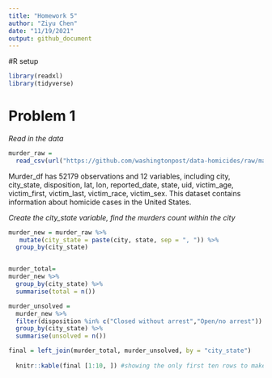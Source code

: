 ```yaml
---
title: "Homework 5"
author: "Ziyu Chen"
date: "11/19/2021"
output: github_document
---
```

#R setup
```r
library(readxl)
library(tidyverse)
```


# Problem 1

_Read in the data_
```r
murder_raw = 
  read_csv(url("https://github.com/washingtonpost/data-homicides/raw/master/homicide-data.csv")) 
```

Murder_df has 52179 observations and 12 variables, including city, city_state, disposition, lat, lon, reported_date, state, uid, victim_age, victim_first, victim_last, victim_race, victim_sex. This dataset contains information about homicide cases in the United States. 

_Create the city_state variable,  find the murders count within the city_
```r
murder_new = murder_raw %>%
   mutate(city_state = paste(city, state, sep = ", ")) %>%
  group_by(city_state)


murder_total=
murder_new %>%
  group_by(city_state) %>%
  summarise(total = n())

murder_unsolved =
  murder_new %>%
  filter(disposition %in% c("Closed without arrest","Open/no arrest")) %>%
  group_by(city_state) %>%
  summarise(unsolved = n())

final = left_join(murder_total, murder_unsolved, by = "city_state")
  
  knitr::kable(final [1:10, ]) #showing the only first ten rows to make sure that the data are correct


```


